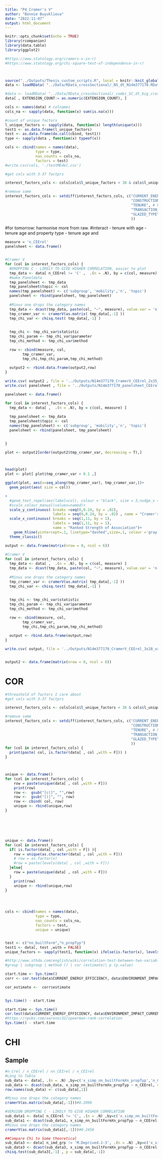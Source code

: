 ```yaml
---
title: "P4_Cramer's V"
author: "Bonnie Buyuklieva"
date: "2022-11-07"
output: html_document
---
```


```r
knitr::opts_chunk$set(echo = TRUE)
library(rcompanion)
library(data.table)
library(ggplot2)

#https://www.statology.org/cramers-v-in-r/
#https://www.statology.org/chi-square-test-of-independence-in-r/



source("../Outputs/Thesis_custom_scripts.R", local = knitr::knit_global())
data <- loadRData( "../Data/RData_crossSectional/_NS_dt_N14m377170.RData")

#data <- loadRData( "../Data/RData_crossSectional/_combi_SC_dt_big_crossSect_EPCs_cleaned_N16m984358.RData")
data[ , EXTENSION_COUNT:= as.numeric(EXTENSION_COUNT), ]

```




```r
cols <- names(data) # colnames
cols_na <- sapply(data, function(x) sum(is.na(x)))

#count of unique factors
l_unique_factors <- sapply(data, function(x) length(unique(x)))
test1 <- as.data.frame(l_unique_factors)
test <- as.data.frame(do.call(cbind, test1))
type <- sapply(data , function(x) typeof(x)) 

cols <- cbind(names = names(data), 
              type = type,
              nas_counts = cols_na, 
              factors = test)
#write.csv(cols, './testMEdel.csv')

```

```r
#get cols with 3-37 factprs

interest_factors_cols <- cols[cols$l_unique_factors < 38 & cols$l_unique_factors > 2, 'names']

#remove some
interest_factors_cols <- setdiff(interest_factors_cols, c("CURRENT_ENERGY_RATING", "n_CEErel","n_CEIrel",
                                                          "CONSTRUCTION_AGE_BAND",# harmonised
                                                          "TENURE", # harmonised
                                                          "TRANSACTION_TYPE",# harmonised 
                                                          "GLAZED_TYPE"#GLAZED_TYPE needs harmonising
                                                          ))
```


#for tomorrow: harmonise more from raw.
#interact 
- tenure with age
- tenure age and property type
- tenure age and 

```r
measure = 'n_CEErel'
panelsheet <- data.frame()


#Cramer V
for (col in interest_factors_cols) {
  #DROPPING C - LIKELY TO GIVE HIGHER CORRELATION, easier to plot
  tmp_data <- data[ n_CEErel != 'C' ,  .(n = .N), by = c(col, measure) ]
  #make Paneldata
  tmp_panelsheet <- tmp_data
  tmp_panelsheet$topic <- col
  names(tmp_panelsheet) <- c('subgroup', 'mobility','n', 'topic')
  panelsheet <- rbind(panelsheet, tmp_panelsheet)
  
  #Minus one drops the category names
  tmp_data <- dcast(tmp_data, paste(col, "~", measure), value.var = 'n')
  tmp_cramer_var <- cramerV(as.matrix( tmp_data[,-1] ))
  tmp_chi_var <- chisq.test( tmp_data[,-1] )
  
  
  tmp_chi <- tmp_chi_var$statistic
  tmp_chi_param <- tmp_chi_var$parameter
  tmp_chi_method <- tmp_chi_var$method

  row <- cbind(measure, col, 
        tmp_cramer_var,
        tmp_chi,tmp_chi_param,tmp_chi_method)
  
  output2 <- rbind.data.frame(output2,row)
}

write.csv( output2 , file = '../Outputs/N14m377170_CramerV_CEErel_2x35_vars.csv')
write.csv( panelsheet , file = '../Outputs/N14m377170_panelsheet_CEErel_2x35.csv')
```



```r
panelsheet <- data.frame()

for (col in interest_factors_cols) {
  tmp_data <- data[ ,  .(n = .N), by = c(col, measure) ]
  
  tmp_panelsheet <- tmp_data
  tmp_panelsheet$topic <- col
  names(tmp_panelsheet) <- c('subgroup', 'mobility','n', 'topic')
  panelsheet <- rbind(panelsheet, tmp_panelsheet)
  

}
```


```r
plot <- output2[order(output2$tmp_cramer_var, decreasing = T),]



head(plot)
plot <- plot[ plot$tmp_cramer_var > 0.1 ,]

ggplot(plot, aes(x=seq_along(tmp_cramer_var), tmp_cramer_var,))+
  geom_point(aes( size = col))
```


```r
+
  #geom_text_repel(aes(label=col), colour = "black", size = 3,nudge_x = 0.5,segment.color = NA)+
  #scale_colour_manual(values=named)+
  scale_y_continuous( breaks =seq(0,0.24, by = .02), 
                      labels = seq(0,0.24, by = .02) , name = "Cramer's V")+
  scale_x_continuous( breaks = seq(1,11, by = 1), 
                      labels = seq(1,11, by = 1), 
                      name = "Ranked Strength of Association")+
    geom_hline(yintercept=.1, linetype="dashed",size=.1, colour ='gray')+
  theme_classic()
```






```r
output <- data.frame(matrix(nrow = 0, ncol = 6))
  
#Cramer V
for (col in interest_factors_cols) {
  tmp_data <- data[ ,  .(n = .N), by = c(col, measure) ]
  tmp_data <- dcast(tmp_data, paste(col, "~", measure), value.var = 'n')
  
  #Minus one drops the category names
  tmp_cramer_var <- cramerV(as.matrix( tmp_data[,-1] ))
  tmp_chi_var <- chisq.test( tmp_data[,-1] )
  
  
  tmp_chi <- tmp_chi_var$statistic
  tmp_chi_param <- tmp_chi_var$parameter
  tmp_chi_method <- tmp_chi_var$method

  row <- cbind(measure, col, 
        tmp_cramer_var,
        tmp_chi,tmp_chi_param,tmp_chi_method)
  
  output <- rbind.data.frame(output,row)
}

write.csv( output, file = '../Outputs/N14m377170_CramerV_CEErel_3x28_vars.csv')


output2 <- data.frame(matrix(nrow = 0, ncol = 6))

```














# COR
```r
#threashold of factors I care about
#get cols with 3-37 factprs

interest_factors_cols <- cols[cols$l_unique_factors < 38 & cols$l_unique_factors > 3, 'names']

#remove some
interest_factors_cols <- setdiff(interest_factors_cols, c("CURRENT_ENERGY_RATING",
                                                          "CONSTRUCTION_AGE_BAND",# harmonised
                                                          "TENURE", # harmonised
                                                          "TRANSACTION_TYPE",# harmonised 
                                                          "GLAZED_TYPE"#GLAZED_TYPE needs harmonising
                                                          ))
for (col in interest_factors_cols) {
  print(paste( col, is.factor(data[ , col ,with = F])) )
}



unique <- data.frame()
for (col in interest_factors_cols) {
    row = paste(unique(data[ , col ,with = F]))
    print(row)
    row <-  gsub("[c(]", "",row)
    row <-  gsub("[)]", "", row)
    row <- cbind( col, row)
    unique <- rbind(unique,row)
}






unique <- data.frame()
for (col in interest_factors_cols) {
  if( is.factor(data[ , col ,with = F]) ){
    row = unique(as.character(data[ , col ,with = F])) 
    # row = as.factor(x)
    #row = paste(levels(data[ , col ,with = F]))
  }else{
    row = paste(unique(data[ , col ,with = F]))
  } 
    print(row)
    unique <- rbind(unique,row)
}




cols <- cbind(names = names(data), 
              type = type,
              nas_counts = cols_na, 
              factors = test,
              unique = unique)


test <- c("nn_builtForm","n_propTyp")
test1 <- data[, test ,with = FALSE]
unique_factors <- sapply(test1, function(x) ifelse(is.factor(x), levels(x), unique(x)) )

```

```r
#http://www.sthda.com/english/wiki/correlation-test-between-two-variables-in-r
#group | subgroup | method () | cor (estimate)| p (p.value)

start.time <- Sys.time()
corr <- cor.test(data$CURRENT_ENERGY_EFFICIENCY, data$ENVIRONMENT_IMPACT_CURRENT,  method="pearson")

cor_estimate <-  corr$estimate

  
Sys.time() - start.time


```

```r
start.time <- Sys.time()
cor.test(data$CURRENT_ENERGY_EFFICIENCY, data$ENVIRONMENT_IMPACT_CURRENT,  method="spearman")
#https://rpubs.com/aaronsc32/spearman-rank-correlation
Sys.time() - start.time
```



# CHI
## Sample
```r
#n_Crel / n_CEErel / nn_CEIrel / n_CEIrel
#Long to Table
sub_data <- data[, .(n = .N) ,by=c('x_simp_nn_builtFormXn_propTyp','n_CEErel') ]
sub_data <- dcast(sub_data, x_simp_nn_builtFormXn_propTyp ~ n_CEErel, value.var = 'n'  )
row.names(sub_data) <- c(sub_data[,1])

#Minus one drops the category names
cramerV(as.matrix(sub_data[,-1]))#0.2098 

#VERSION DROPPING C - LIKELY TO GIVE HIGHER CORRELATION
sub_data1 <- data[ n_CEErel != 'C', .(n = .N) ,by=c('x_simp_nn_builtFormXn_propTyp','n_CEErel') ]
sub_data1 <- dcast(sub_data1, x_simp_nn_builtFormXn_propTyp ~ n_CEErel, value.var = 'n'  )
#Minus one drops the category names
cramerV(as.matrix(sub_data1[,-1]))#0.2456 
```



```r
##Compare Chi to Some theoretical
sub_data3 <- data[ n_imd_grp != 'M.Deprived.1-3', .(n = .N) ,by=c('x_simp_nn_builtFormXn_propTyp','n_CEErel') ]
sub_data3 <- dcast(sub_data3, x_simp_nn_builtFormXn_propTyp ~ n_CEErel, value.var = 'n'  )
chisq.test(sub_data3[,-1] , p = sub_data[,-1])
```





